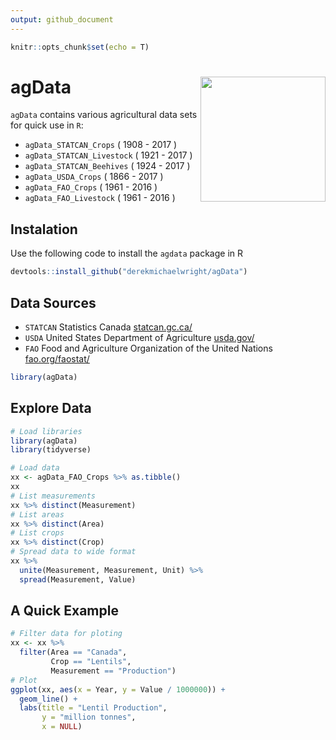 ```yaml
---
output: github_document
---
```


```r
knitr::opts_chunk$set(echo = T)
```

# agData <img src="Vignettes/agData.png" align="right" width = "200px" />

`agData` contains various agricultural data sets for quick use in `R`:

- `agData_STATCAN_Crops` ( 1908 - 2017 )
- `agData_STATCAN_Livestock` ( 1921 - 2017 )
- `agData_STATCAN_Beehives` ( 1924 - 2017 )
- `agData_USDA_Crops` ( 1866 - 2017 )
- `agData_FAO_Crops` ( 1961 - 2016 )
- `agData_FAO_Livestock` ( 1961 - 2016 )

## Instalation

Use the following code to install the `agdata` package in R

```r
devtools::install_github("derekmichaelwright/agData")
```

## Data Sources

- `STATCAN` Statistics Canada [statcan.gc.ca/](statcan.gc.ca/)  
- `USDA` United States Department of Agriculture [usda.gov/](usda.gov/)
- `FAO` Food and Agriculture Organization of the United Nations [fao.org/faostat/](fao.org/faostat/)

```r
library(agData)
```

## Explore Data

```r
# Load libraries
library(agData)
library(tidyverse)
```

```r
# Load data
xx <- agData_FAO_Crops %>% as.tibble()
xx
# List measurements
xx %>% distinct(Measurement)
# List areas
xx %>% distinct(Area)
# List crops
xx %>% distinct(Crop)
# Spread data to wide format
xx %>% 
  unite(Measurement, Measurement, Unit) %>%
  spread(Measurement, Value)
```

## A Quick Example

```r
# Filter data for ploting
xx <- xx %>% 
  filter(Area == "Canada", 
         Crop == "Lentils", 
         Measurement == "Production")
# Plot
ggplot(xx, aes(x = Year, y = Value / 1000000)) + 
  geom_line() +
  labs(title = "Lentil Production", 
       y = "million tonnes",
       x = NULL)
```
